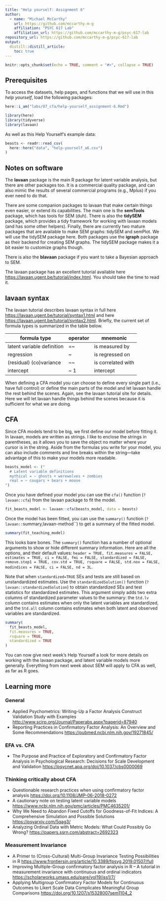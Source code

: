 ```yaml
---
title: "Help yourself: Assignment 6"
author:
  - name: "Michael McCarthy"
    url: https://github.com/mccarthy-m-g
    affiliation: "PSYC 617 Lab"
    affiliation_url: https://github.com/mccarthy-m-g/psyc-617-lab
repository_url: https://github.com/mccarthy-m-g/psyc-617-lab
output:
  distill::distill_article:
    toc: true
---
```


```r
knitr::opts_chunk$set(echo = TRUE, comment = "#>", collapse = TRUE)
```

## Prerequisites

To access the datasets, help pages, and functions that we will use in this *help yourself*, load the following packages:

```r
here::i_am("labs/07_cfa/help-yourself_assignment-6.Rmd")

library(here)
library(tidyverse)
library(lavaan)
```

As well as this Help Yourself's example data:

```r
beasts <- readr::read_csv(
  here::here("data", "help-yourself_a6.csv")
)
```

## Notes on software

The **lavaan** package is the main R package for latent variable analysis, but there are other packages too. It is a commercial quality package, and can also mimic the results of several commercial programs (e.g., Mplus) if you ever need to do that.

There are some companion packages to lavaan that make certain things even easier, or extend its capabilities. The main one is the **semTools** package, which has tools for SEM (duh). There is also the **tidySEM** package, which provides a tidy framework for working with lavaan models (and has some other helpers). Finally, there are currently two mature packages that are available to make SEM graphs: tidySEM and semPlot. We will use the tidySEM package here. Both packages use the **igraph** package as their backend for creating SEM graphs. The tidySEM package makes it a bit easier to customize graphs though.

There is also the **blavaan** package if you want to take a Bayesian approach to SEM.

The lavaan package has an excellent tutorial available here <https://lavaan.ugent.be/tutorial/index.html>. You should take the time to read it.

## lavaan syntax

The lavaan tutorial describes lavaan syntax in full here <https://lavaan.ugent.be/tutorial/syntax1.html> and here <https://lavaan.ugent.be/tutorial/syntax2.html>. Briefly, the current set of formula types is summarized in the table below.

| formula type               | operator | mnemonic           |
|----------------------------|----------|--------------------|
| latent variable definition | =~       | is measured by     |
| regression                 | ~        | is regressed on    |
| (residual) (co)variance    | ~~       | is correlated with |
| intercept                  | ~ 1      | intercept          |

When defining a CFA model you can choose to define every single part (i.e., have full control) or define the main parts of the model and let lavaan handle the rest behind the scenes. Again, see the lavaan tutorial site for details. Here we will let lavaan handle things behind the scenes because it is sufficient for what we are doing.

## CFA

Since CFA models tend to be big, we first define our model before fitting it. In lavaan, models are written as strings. I like to enclose the strings in parentheses, as it allows you to save the object no matter where your cursor is in the string. Aside from the formulas you write for your model, you can also include comments and line breaks within the string---take advantage of this to make your models more readable.

```r
beasts_model <- ("
  # Latent variable definitions
  mythical = ~ ghosts + werewolves + zombies 
  real = ~ cougars + bears + moose
")
```

Once you have defined your model you can use the `cfa()` function (`?lavaan::cfa`) from the lavaan package to fit the model.

```r
fit_beasts_model <- lavaan::cfa(beasts_model, data = beasts)
```

Once the model has been fitted, you can use the `summary()` function (`?lavaan::`summary,lavaan-method``) to get a summary of the fitted model.

```r
summary(fit_teaching_model)
```

This looks bare bones. The `summary()` function has a number of optional arguments to show or hide different summary information. Here are all the options, and their default values: `header = TRUE, fit.measures = FALSE, estimates = TRUE, ci = FALSE, fmi = FALSE, standardized = FALSE, remove.step1 = TRUE, cov.std = TRUE, rsquare = FALSE, std.nox = FALSE, modindices = FALSE, ci = FALSE, nd = 3L`.

Note that when `standardized=TRUE` SEs and tests are still based on unstandardized estimates. Use the `standardizedSolution()` function (`?lavaan::standardizedSolution`) to obtain standardized SEs and test statistics for standardized estimates. This argument simply adds two extra columns of standardized parameter values to the summary: the `Std.lv` column contains estimates when only the latent variables are standardized, and the `Std.all` column contains estimates when both latent and observed variables are standardized.

```r
summary(
  fit_beasts_model,
  fit.measures = TRUE,
  rsquare = TRUE,
  standardized = TRUE
)
```

You can now give next week's Help Yourself a look for more details on working with the lavaan package, and latent variable models more generally. Everything from next week about SEM will apply to CFA as well, as far as R goes.

## Learning more

### General

- Applied Psychometrics: Writing-Up a Factor Analysis Construct Validation Study with Examples <http://www.scirp.org/Journal/Paperabs.aspx?paperid=87940>
- Reporting Practices in Confirmatory Factor Analysis: An Overview and Some Recommendations <https://pubmed.ncbi.nlm.nih.gov/19271845/>

### EFA vs. CFA

- The Purpose and Practice of Exploratory and Confirmatory Factor Analysis in Psychological Research: Decisions for Scale Development and Validation <https://psycnet.apa.org/doi/10.1037/cbs0000069>

### Thinking critically about CFA

- Questionable research practices when using confirmatory factor analysis <https://doi.org/10.1108/JMP-06-2018-0272>
- A cautionary note on testing latent variable models <https://www.ncbi.nlm.nih.gov/pmc/articles/PMC4635201/>
- Why We Need to Abandon Fixed Cutoffs for Goodness-of-Fit Indices: A Comprehensive Simulation and Possible Solutions <https://psyarxiv.com/5qag3/>
- Analyzing Ordinal Data with Metric Models: What Could Possibly Go Wrong? <https://papers.ssrn.com/abstract=2692323>

### Measurement Invariance

- A Primer to (Cross-Cultural) Multi-Group Invariance Testing Possibilities in R <https://www.frontiersin.org/article/10.3389/fpsyg.2019.01507/full>
- Improving Multiple-Group confirmatory factor analysis in R – A tutorial in measurement invariance with continuous and ordinal indicators <https://scholarworks.umass.edu/pare/vol19/iss1/7/>
- Applying Multigroup Confirmatory Factor Models for Continuous Outcomes to Likert Scale Data Complicates Meaningful Group Comparisons <https://doi.org/10.1207/s15328007sem1104_2>
